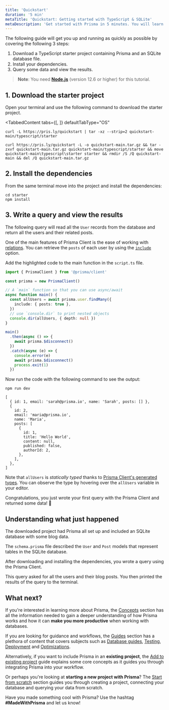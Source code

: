 ```yaml
---
title: 'Quickstart'
duration: '5 min'
metaTitle: 'Quickstart: Getting started with TypeScript & SQLite'
metaDescription: 'Get started with Prisma in 5 minutes. You will learn how to send queries to a SQLite database in a plain TypeScript script using Prisma Client.'
---
```


<TopBlock>

The following guide will get you up and running as quickly as possible by covering the following 3 steps:

1. Download a TypeScript starter project containing Prisma and an SQLite database file.
2. Install your dependencies.
3. Query some data and view the results.

> **Note**: You need [**Node.js**](https://nodejs.org/en/) (version 12.6 or higher) for this tutorial.

</TopBlock>

## 1. Download the starter project

Open your terminal and use the following command to download the starter project.

<TabbedContent
  tabs={[<FileWithIcon defaultKey="unix" text="Unix (macOS, Linux)" icon="display"/>, <FileWithIcon defaultKey="windows" text="Windows" icon="display"/>]}
  defaultTabType="OS"
>

<tab>

```terminal copy
curl -L https://pris.ly/quickstart | tar -xz --strip=2 quickstart-main/typescript/starter
```

</tab>

<tab>

```terminal copy
curl https://pris.ly/quickstart -L -o quickstart-main.tar.gz && tar -zxvf quickstart-main.tar.gz quickstart-main/typescript/starter && move quickstart-main\typescript\starter starter && rmdir /S /Q quickstart-main && del /Q quickstart-main.tar.gz
```

</tab>

</TabbedContent>

## 2. Install the dependencies

From the same terminal move into the project and install the dependencies:

```terminal copy
cd starter
npm install
```

## 3. Write a query and view the results

The following query will read all the `User` records from the database and return all the users and their related posts.

One of the main features of Prisma Client is the ease of working with [relations](/concepts/components/prisma-schema/relations). You can retrieve the `posts` of each user by using the [`include`](/concepts/components/prisma-client/select-fields#include-relations-and-select-relation-fields) option.

Add the highlighted code to the main function in the `script.ts` file.

```ts file=script.ts highlight=7,8,9,10,11;add
import { PrismaClient } from '@prisma/client'

const prisma = new PrismaClient()

// A `main` function so that you can use async/await
async function main() {
  const allUsers = await prisma.user.findMany({
    include: { posts: true },
  })
  // use `console.dir` to print nested objects
  console.dir(allUsers, { depth: null })
}

main()
  .then(async () => {
    await prisma.$disconnect()
  })
  .catch(async (e) => {
    console.error(e)
    await prisma.$disconnect()
    process.exit(1)
  })
```

Now run the code with the following command to see the output:

<CodeWithResult expanded={false}>

<cmd>

```terminal copy
npm run dev
```

</cmd>

<cmdResult>

```json5 no-lines
[
  { id: 1, email: 'sarah@prisma.io', name: 'Sarah', posts: [] },
  {
    id: 2,
    email: 'maria@prisma.io',
    name: 'Maria',
    posts: [
      {
        id: 1,
        title: 'Hello World',
        content: null,
        published: false,
        authorId: 2,
      },
    ],
  },
]
```

</cmdResult>

</CodeWithResult>

<Admonition type="info">

Note that `allUsers` is _statically typed_ thanks to [Prisma Client's generated types](/concepts/components/prisma-client/advanced-type-safety/operating-against-partial-structures-of-model-types). You can observe the type by hovering over the `allUsers` variable in your editor.

</Admonition>

Congratulations, you just wrote your first query with the Prisma Client and returned some data! 🎉

## Understanding what just happened

The downloaded project had Prisma all set up and included an SQLite database with some blog data.

The `schema.prisma` file described the `User` and `Post` models that represent tables in the SQLite database.

After downloading and installing the dependencies, you wrote a query using the Prisma Client.

This query asked for all the users and their blog posts. You then printed the results of the query to the terminal.

## What next?

If you're interested in learning more about Prisma, the [Concepts](/concepts) section has all the information needed to gain a deeper understanding of how Prisma works and how it can
**make you more productive** when working with databases.

If you are looking for guidance and workflows, the [Guides](/guides) section has a plethora of content that covers subjects such as [Database guides](/guides/database), [Testing](/guides/testing), [Deployment](/guides/deployment) and [Optimizations](/guides/performance-and-optimization).

Alternatively, if you want to include Prisma in an **existing project**, the [Add to existing project](/getting-started/setup-prisma/add-to-existing-project/relational-databases-typescript-postgres) guide explains some core concepts as it guides you through integrating Prisma into your workflow.

Or perhaps you're looking at **starting a new project with Prisma**? The [Start from scratch](/getting-started/setup-prisma/start-from-scratch/relational-databases-typescript-postgres) section guides you through creating a project, connecting your database and querying your data from scratch.

<Admonition type="info">

Have you made something cool with Prisma? Use the hashtag **#MadeWithPrisma** and let us know!

</Admonition>
